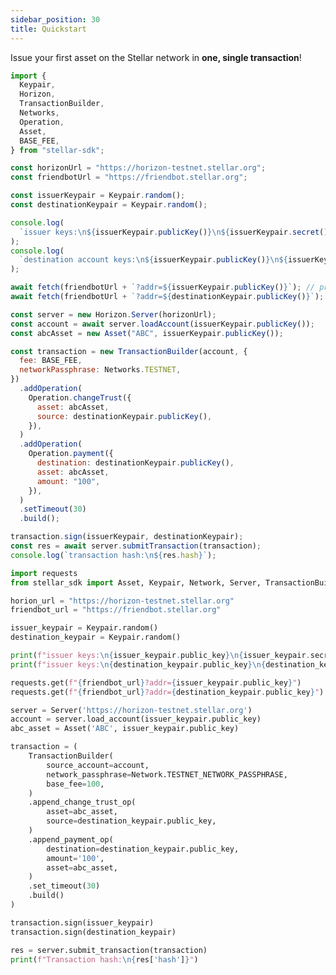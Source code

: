 ```yaml
---
sidebar_position: 30
title: Quickstart
---
```



Issue your first asset on the Stellar network in **one, single transaction**!

<CodeExample>

```js
import {
  Keypair,
  Horizon,
  TransactionBuilder,
  Networks,
  Operation,
  Asset,
  BASE_FEE,
} from "stellar-sdk";

const horizonUrl = "https://horizon-testnet.stellar.org";
const friendbotUrl = "https://friendbot.stellar.org";

const issuerKeypair = Keypair.random();
const destinationKeypair = Keypair.random();

console.log(
  `issuer keys:\n${issuerKeypair.publicKey()}\n${issuerKeypair.secret()}\n`,
);
console.log(
  `destination account keys:\n${issuerKeypair.publicKey()}\n${issuerKeypair.secret()}\n`,
);

await fetch(friendbotUrl + `?addr=${issuerKeypair.publicKey()}`); // pre-fund the `issuer` account using friendbot
await fetch(friendbotUrl + `?addr=${destinationKeypair.publicKey()}`); // pre-fund the `destination` account using friendbot

const server = new Horizon.Server(horizonUrl);
const account = await server.loadAccount(issuerKeypair.publicKey());
const abcAsset = new Asset("ABC", issuerKeypair.publicKey());

const transaction = new TransactionBuilder(account, {
  fee: BASE_FEE,
  networkPassphrase: Networks.TESTNET,
})
  .addOperation(
    Operation.changeTrust({
      asset: abcAsset,
      source: destinationKeypair.publicKey(),
    }),
  )
  .addOperation(
    Operation.payment({
      destination: destinationKeypair.publicKey(),
      asset: abcAsset,
      amount: "100",
    }),
  )
  .setTimeout(30)
  .build();

transaction.sign(issuerKeypair, destinationKeypair);
const res = await server.submitTransaction(transaction);
console.log(`transaction hash:\n${res.hash}`);
```

```python
import requests
from stellar_sdk import Asset, Keypair, Network, Server, TransactionBuilder

horion_url = "https://horizon-testnet.stellar.org"
friendbot_url = "https://friendbot.stellar.org"

issuer_keypair = Keypair.random()
destination_keypair = Keypair.random()

print(f"issuer keys:\n{issuer_keypair.public_key}\n{issuer_keypair.secret}\n")
print(f"issuer keys:\n{destination_keypair.public_key}\n{destination_keypair.secret}\n")

requests.get(f"{friendbot_url}?addr={issuer_keypair.public_key}")
requests.get(f"{friendbot_url}?addr={destination_keypair.public_key}")

server = Server('https://horizon-testnet.stellar.org')
account = server.load_account(issuer_keypair.public_key)
abc_asset = Asset('ABC', issuer_keypair.public_key)

transaction = (
    TransactionBuilder(
        source_account=account,
        network_passphrase=Network.TESTNET_NETWORK_PASSPHRASE,
        base_fee=100,
    )
    .append_change_trust_op(
        asset=abc_asset,
        source=destination_keypair.public_key,
    )
    .append_payment_op(
        destination=destination_keypair.public_key,
        amount='100',
        asset=abc_asset,
    )
    .set_timeout(30)
    .build()
)

transaction.sign(issuer_keypair)
transaction.sign(destination_keypair)

res = server.submit_transaction(transaction)
print(f"Transaction hash:\n{res['hash']}")
```

</CodeExample>
